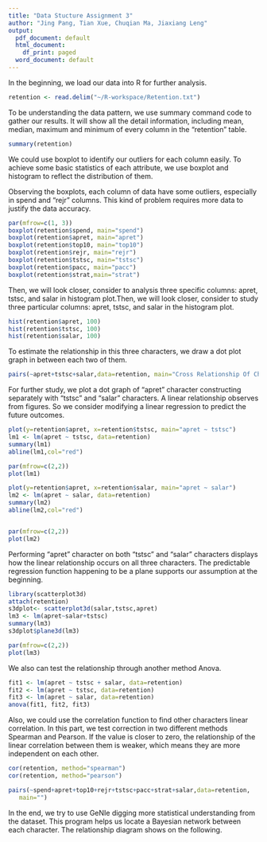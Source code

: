 ```yaml
---
title: "Data Stucture Assignment 3"
author: "Jing Pang, Tian Xue, Chuqian Ma, Jiaxiang Leng"
output:
  pdf_document: default
  html_document:
    df_print: paged
  word_document: default
---
```


In the beginning, we load our data into R for further analysis.

```r
retention <- read.delim("~/R-workspace/Retention.txt")
```

To be understanding the data pattern, we use summary command code to gather our results. It will show all the detail information, including mean, median, maximum and minimum of every column in the "retention" table. 

```r
summary(retention)
```


We could use boxplot to identify our outliers for each column easily. To achieve some basic statistics of each attribute, we use boxplot and histogram to reflect the distribution of them. 

Observing the boxplots, each column of data have some outliers, especially in spend and "rejr" columns. This kind of problem requires more data to justify the data accuracy.


```r
par(mfrow=c(1, 3)) 
boxplot(retention$spend, main="spend")
boxplot(retention$apret, main="apret")
boxplot(retention$top10, main="top10")
boxplot(retention$rejr, main="rejr")
boxplot(retention$tstsc, main="tstsc")
boxplot(retention$pacc, main="pacc")
boxplot(retention$strat,main="strat")
```

Then, we will look closer, consider to analysis three specific columns: apret, tstsc, and salar in histogram plot.Then, we will look closer, consider to study three particular columns: apret, tstsc, and salar in the histogram plot.

```r
hist(retention$apret, 100)
hist(retention$tstsc, 100)
hist(retention$salar, 100)
```


To estimate the relationship in this three characters, we draw a dot plot graph in between each two of them.

```r

pairs(~apret+tstsc+salar,data=retention, main="Cross Relationship Of Characters")

```

For further study, we plot a dot graph of "apret" character constructing separately with "tstsc" and "salar" characters. A linear relationship observes from figures. So we consider modifying a linear regression to predict the future outcomes.


```r
plot(y=retention$apret, x=retention$tstsc, main="apret ~ tstsc")
lm1 <- lm(apret ~ tstsc, data=retention)
summary(lm1)
abline(lm1,col="red")

par(mfrow=c(2,2))
plot(lm1)

```
```r
plot(y=retention$apret, x=retention$salar, main="apret ~ salar")
lm2 <- lm(apret ~ salar, data=retention)
summary(lm2)
abline(lm2,col="red")


par(mfrow=c(2,2))
plot(lm2)

```


Performing "apret" character on both "tstsc" and "salar" characters displays how the linear relationship occurs on all three characters. The predictable regression function happening to be a plane supports our assumption at the beginning.


```r

library(scatterplot3d) 
attach(retention)
s3dplot<- scatterplot3d(salar,tstsc,apret)
lm3 <- lm(apret~salar+tstsc)
summary(lm3)
s3dplot$plane3d(lm3)

par(mfrow=c(2,2))
plot(lm3)
```


We also can test the relationship through another method Anova.

```r
fit1 <- lm(apret ~ tstsc + salar, data=retention)
fit2 <- lm(apret ~ tstsc, data=retention)
fit3 <- lm(apret ~ salar, data=retention)
anova(fit1, fit2, fit3)


```


Also, we could use the correlation function to find other characters linear correlation. In this part, we test correction in two different methods Spearman and Pearson. If the value is closer to zero, the relationship of the linear correlation between them is weaker, which means they are more independent on each other.


```r

cor(retention, method="spearman")
cor(retention, method="pearson")


```






```r

pairs(~spend+apret+top10+rejr+tstsc+pacc+strat+salar,data=retention, 
   main="")

```




In the end, we try to use GeNIe digging more statistical understanding from the dataset. This program helps us locate a Bayesian network between each character. The relationship diagram shows on the following.

